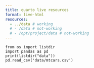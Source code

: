 ```yaml
---
title: quarto live resources
format: live-html
resources:
  - ../data # working
  # - /data # not-working
  # - /opt/project/data # not-working
---
```



```pyodide
from os import listdir
import pandas as pd
print(listdir("data"))
pd.read_csv('data/mtcars.csv')
```
